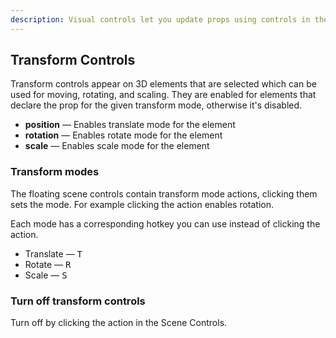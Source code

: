 ```yaml
---
description: Visual controls let you update props using controls in the scene rather than in code or input controls.
---
```



## Transform Controls

Transform controls appear on 3D elements that are selected which can be used for moving, rotating, and scaling. They are enabled for elements that declare the prop for the given transform mode, otherwise it's disabled.

- **position** — Enables translate mode for the element
- **rotation** — Enables rotate mode for the element
- **scale** — Enables scale mode for the element

### Transform modes

The floating scene controls contain transform mode actions, clicking them sets the mode. For example clicking the <ActionLink icon={AngleIcon} href="/docs/building-your-scene/learn-the-ui/scene#rotate" name="Rotate" /> action enables rotation.

Each mode has a corresponding hotkey you can use instead of clicking the action.

- Translate — <Kbd>T</Kbd>
- Rotate — <Kbd>R</Kbd>
- Scale — <Kbd>S</Kbd>

### Turn off transform controls

Turn off by clicking the <ActionLink icon={CursorArrowIcon} href="/docs/building-your-scene/learn-the-ui/scene#select" name="Select" /> action in the Scene Controls.
